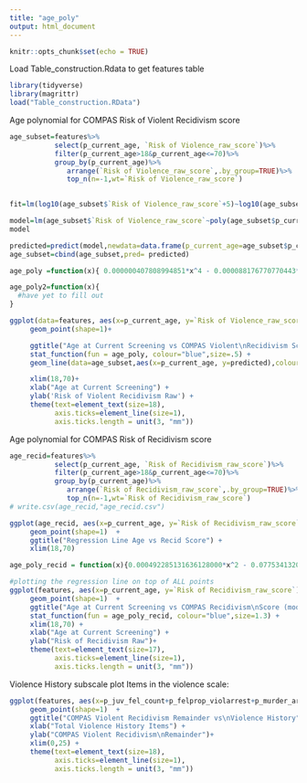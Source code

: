 ---
title: "age_poly"
output: html_document
---

```{r setup, include=FALSE}
knitr::opts_chunk$set(echo = TRUE)
```


Load Table_construction.Rdata to get features table
```{r}
library(tidyverse)
library(magrittr)
load("Table_construction.RData")
```

Age polynomial for COMPAS Risk of Violent Recidivism score
```{r}
age_subset=features%>%
           select(p_current_age, `Risk of Violence_raw_score`)%>%
           filter(p_current_age>18&p_current_age<=70)%>%
           group_by(p_current_age)%>%
              arrange(`Risk of Violence_raw_score`,.by_group=TRUE)%>%
              top_n(n=-1,wt=`Risk of Violence_raw_score`)
            

fit=lm(log10(age_subset$`Risk of Violence_raw_score`+5)~log10(age_subset$p_current_age))

model=lm(age_subset$`Risk of Violence_raw_score`~poly(age_subset$p_current_age,4))
model

predicted=predict(model,newdata=data.frame(p_current_age=age_subset$p_current_age))
age_subset=cbind(age_subset,pred= predicted)

age_poly =function(x){ 0.000000407808994851*x^4 - 0.000088176770770443*x^3 + 0.007436939324225960*x^2 - 0.316106532730131000*x + 1.553988869973560000}

age_poly2=function(x){
  #have yet to fill out
}

ggplot(data=features, aes(x=p_current_age, y=`Risk of Violence_raw_score`)) +
     geom_point(shape=1)+  

     ggtitle("Age at Current Screening vs COMPAS Violent\nRecidivism Score (modelled w/deg4 polynomial)") +
     stat_function(fun = age_poly, colour="blue",size=.5) +  
     geom_line(data=age_subset,aes(x=p_current_age, y=predicted),colour='red',size=.5) +

     xlim(18,70)+
     xlab("Age at Current Screening") +
     ylab('Risk of Violent Recidivism Raw') +
     theme(text=element_text(size=18),
           axis.ticks=element_line(size=1),
           axis.ticks.length = unit(3, "mm"))

```

Age polynomial for COMPAS Risk of Recidivism score
```{r}
age_recid=features%>%
           select(p_current_age, `Risk of Recidivism_raw_score`)%>%
           filter(p_current_age>18&p_current_age<=70)%>%
           group_by(p_current_age)%>%
              arrange(`Risk of Recidivism_raw_score`,.by_group=TRUE)%>%
              top_n(n=-1,wt=`Risk of Recidivism_raw_score`)
# write.csv(age_recid,"age_recid.csv")

ggplot(age_recid, aes(x=p_current_age, y=`Risk of Recidivism_raw_score`)) +
     geom_point(shape=1)  +
     ggtitle("Regression Line Age vs Recid Score") +
     xlim(18,70)

age_poly_recid = function(x){0.000492285131636128000*x^2 - 0.0775341320826139000*x + 0.0305011936304372000}

#plotting the regression line on top of ALL points
ggplot(features, aes(x=p_current_age, y=`Risk of Recidivism_raw_score`)) +
     geom_point(shape=1)  +
     ggtitle("Age at Current Screening vs COMPAS Recidivism\nScore (modelled with quadratic polynomial)") +
     stat_function(fun = age_poly_recid, colour="blue",size=1.3) +  
     xlim(18,70) +
     xlab("Age at Current Screening") +
     ylab("Risk of Recidivism Raw")+
     theme(text=element_text(size=17),
           axis.ticks=element_line(size=1),
           axis.ticks.length = unit(3, "mm"))

```

Violence History subscale plot
Items in the violence scale: 
```{r}
ggplot(features, aes(x=p_juv_fel_count+p_felprop_violarrest+p_murder_arrest+p_felassault_arrest+p_misdemassault_arrest+p_famviol_arrest+p_sex_arrest+p_weapons_arrest, y=`Risk of Violence_raw_score`-age_poly(p_current_age))) +
     geom_point(shape=1)  +
     ggtitle("COMPAS Violent Recidivism Remainder vs\nViolence History") +
     xlab("Total Violence History Items") +
     ylab("COMPAS Violent Recidivism\nRemainder")+
     xlim(0,25) +
     theme(text=element_text(size=18),
           axis.ticks=element_line(size=1),
           axis.ticks.length = unit(3, "mm"))

```



